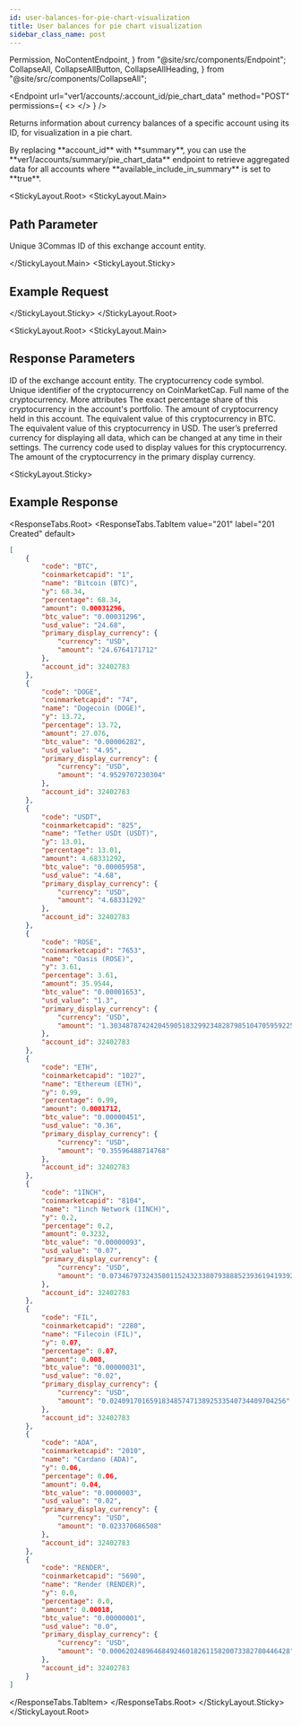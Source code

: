 ```yaml
---
id: user-balances-for-pie-chart-visualization
title: User balances for pie chart visualization
sidebar_class_name: post
---
```


  Permission,
  NoContentEndpoint,
} from "@site/src/components/Endpoint";
  CollapseAll,
  CollapseAllButton,
  CollapseAllHeading,
} from "@site/src/components/CollapseAll";

<Endpoint
  url="ver1/accounts/:account_id/pie_chart_data"
  method="POST"
  permissions={
    <>
      <Permission title="Permission" description="ACCOUNTS_READ" />
      <Permission title="Security" description="SIGNED" />
    </>
  }
/>

Returns information about currency balances of a specific account using its ID, for visualization in a pie chart.

<Informer variant="info">
  By replacing **account_id** with **summary**, you can use the
  **ver1/accounts/summary/pie_chart_data** endpoint to retrieve aggregated data
  for all accounts where **available_include_in_summary** is set to **true**.
</Informer>

<Separator />

<StickyLayout.Root>
<StickyLayout.Main>

## Path Parameter

<ApiParam name="account_id" type="integer" id="account_id" required>
  Unique 3Commas ID of this exchange account entity.
</ApiParam>

</StickyLayout.Main>
<StickyLayout.Sticky>

## Example Request

<NoContentEndpoint
  method="POST"
  endpoint="/ver1/accounts/32402783/pie_chart_data"
/>

</StickyLayout.Sticky>
</StickyLayout.Root>

<StickyLayout.Root>
<StickyLayout.Main>

## Response Parameters

<ApiParam name="account_id" type="integer" id="account_id">
  ID of the exchange account entity.
</ApiParam>

<ApiParam name="code" type="string" id="code">
  The cryptocurrency code symbol.
</ApiParam>

<ApiParam name="coinmarketcapid" type="string" id="coinmarketcapid">
  Unique identifier of the cryptocurrency on CoinMarketCap.
</ApiParam>

<ApiParam name="name" type="string" id="name">
  Full name of the cryptocurrency.
</ApiParam>

<CollapseAll>
<CollapseAllHeading> More attributes <CollapseAllButton /> </CollapseAllHeading>

<CollapsibleApiParam name="percentage" type="string" id="percentage">
  The exact percentage share of this cryptocurrency in the account's portfolio.
</CollapsibleApiParam>

<CollapsibleApiParam name="amount" type="string" id="amount">
  The amount of cryptocurrency held in this account.
</CollapsibleApiParam>

<CollapsibleApiParam name="btc_value" type="string" id="btc_value">
  The equivalent value of this cryptocurrency in BTC.
</CollapsibleApiParam>

<CollapsibleApiParam name="usd_value" type="string" id="usd_value">
  The equivalent value of this cryptocurrency in USD.
</CollapsibleApiParam>

<CollapsibleApiParam name='primary_display_currency' type='object' id="primary_display_currency">
   The user’s preferred currency for displaying all data, which can be changed at any time in their settings.
    <CollapsibleNestedParams>
      <ApiParam name='currency' type="string" id="currency">
           The currency code used to display values for this cryptocurrency.
      </ApiParam> 
      <ApiParam name='amount' type="string" id="amount">
           The amount of the cryptocurrency in the primary display currency.
      </ApiParam>   
   </CollapsibleNestedParams>
</CollapsibleApiParam>
</CollapseAll>
</StickyLayout.Main>

<StickyLayout.Sticky>

## Example Response

<ResponseTabs.Root>
<ResponseTabs.TabItem value="201" label="201 Created" default>
```json
[
    {
        "code": "BTC",
        "coinmarketcapid": "1",
        "name": "Bitcoin (BTC)",
        "y": 68.34,
        "percentage": 68.34,
        "amount": 0.00031296,
        "btc_value": "0.00031296",
        "usd_value": "24.68",
        "primary_display_currency": {
            "currency": "USD",
            "amount": "24.6764171712"
        },
        "account_id": 32402783
    },
    {
        "code": "DOGE",
        "coinmarketcapid": "74",
        "name": "Dogecoin (DOGE)",
        "y": 13.72,
        "percentage": 13.72,
        "amount": 27.076,
        "btc_value": "0.00006282",
        "usd_value": "4.95",
        "primary_display_currency": {
            "currency": "USD",
            "amount": "4.9529707230304"
        },
        "account_id": 32402783
    },
    {
        "code": "USDT",
        "coinmarketcapid": "825",
        "name": "Tether USDt (USDT)",
        "y": 13.01,
        "percentage": 13.01,
        "amount": 4.68331292,
        "btc_value": "0.00005958",
        "usd_value": "4.68",
        "primary_display_currency": {
            "currency": "USD",
            "amount": "4.68331292"
        },
        "account_id": 32402783
    },
    {
        "code": "ROSE",
        "coinmarketcapid": "7653",
        "name": "Oasis (ROSE)",
        "y": 3.61,
        "percentage": 3.61,
        "amount": 35.9544,
        "btc_value": "0.00001653",
        "usd_value": "1.3",
        "primary_display_currency": {
            "currency": "USD",
            "amount": "1.30348787424204590518329923482879851047059592256"
        },
        "account_id": 32402783
    },
    {
        "code": "ETH",
        "coinmarketcapid": "1027",
        "name": "Ethereum (ETH)",
        "y": 0.99,
        "percentage": 0.99,
        "amount": 0.0001712,
        "btc_value": "0.00000451",
        "usd_value": "0.36",
        "primary_display_currency": {
            "currency": "USD",
            "amount": "0.35596488714768"
        },
        "account_id": 32402783
    },
    {
        "code": "1INCH",
        "coinmarketcapid": "8104",
        "name": "1inch Network (1INCH)",
        "y": 0.2,
        "percentage": 0.2,
        "amount": 0.3232,
        "btc_value": "0.00000093",
        "usd_value": "0.07",
        "primary_display_currency": {
            "currency": "USD",
            "amount": "0.0734679732435801152432338079388852393619419392"
        },
        "account_id": 32402783
    },
    {
        "code": "FIL",
        "coinmarketcapid": "2280",
        "name": "Filecoin (FIL)",
        "y": 0.07,
        "percentage": 0.07,
        "amount": 0.008,
        "btc_value": "0.00000031",
        "usd_value": "0.02",
        "primary_display_currency": {
            "currency": "USD",
            "amount": "0.02409170165918348574713892533540734409704256"
        },
        "account_id": 32402783
    },
    {
        "code": "ADA",
        "coinmarketcapid": "2010",
        "name": "Cardano (ADA)",
        "y": 0.06,
        "percentage": 0.06,
        "amount": 0.04,
        "btc_value": "0.0000003",
        "usd_value": "0.02",
        "primary_display_currency": {
            "currency": "USD",
            "amount": "0.023370686508"
        },
        "account_id": 32402783
    },
    {
        "code": "RENDER",
        "coinmarketcapid": "5690",
        "name": "Render (RENDER)",
        "y": 0.0,
        "percentage": 0.0,
        "amount": 0.00018,
        "btc_value": "0.00000001",
        "usd_value": "0.0",
        "primary_display_currency": {
            "currency": "USD",
            "amount": "0.000620248964684924601826115820073382780446428"
        },
        "account_id": 32402783
    }
]
```
</ResponseTabs.TabItem>
</ResponseTabs.Root>
</StickyLayout.Sticky>
</StickyLayout.Root>
